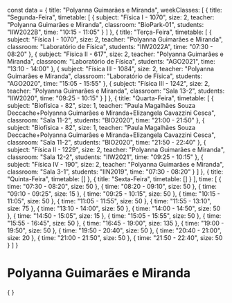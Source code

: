 const data = {
  title: "Polyanna Guimarães e Miranda",
  weekClasses: [
    {
      title: "Segunda-Feira",
      timetable: [
        {
          subject: "Física I - 1070",
          size: 2,
          teacher: "Polyanna Guimarães e Miranda",
          classroom: "BioPark-01",
          students: "IIW2022B",
          time: "10:15 - 11:05"
        }
      ]
    },
    {
      title: "Terça-Feira",
      timetable: [
        {
          subject: "Física I - 1070",
          size: 2,
          teacher: "Polyanna Guimarães e Miranda",
          classroom: "Laboratório de Física",
          students: "IIW2022A",
          time: "07:30 - 08:20"
        },
        {
          subject: "Física II - 617",
          size: 2,
          teacher: "Polyanna Guimarães e Miranda",
          classroom: "Laboratório de Física",
          students: "AGO2021",
          time: "13:10 - 14:00"
        },
        {
          subject: "Física III - 1084",
          size: 2,
          teacher: "Polyanna Guimarães e Miranda",
          classroom: "Laboratório de Física",
          students: "AGO2020",
          time: "15:05 - 15:55"
        },
        {
          subject: "Física III - 1242",
          size: 2,
          teacher: "Polyanna Guimarães e Miranda",
          classroom: "Sala 13-2",
          students: "IIW2020",
          time: "09:25 - 10:15"
        }
      ]
    },
    {
      title: "Quarta-Feira",
      timetable: [
        {
          subject: "Biofísica - 82",
          size: 1,
          teacher: "Paula Magalhães Souza Deccache+Polyanna Guimarães e Miranda+Elizangela Cavazzini Cesca",
          classroom: "Sala 11-2",
          students: "BIO2020",
          time: "21:00 - 21:50"
        },
        {
          subject: "Biofísica - 82",
          size: 1,
          teacher: "Paula Magalhães Souza Deccache+Polyanna Guimarães e Miranda+Elizangela Cavazzini Cesca",
          classroom: "Sala 11-2",
          students: "BIO2020",
          time: "21:50 - 22:40"
        },
        {
          subject: "Física II - 1229",
          size: 2,
          teacher: "Polyanna Guimarães e Miranda",
          classroom: "Sala 12-2",
          students: "IIW2021",
          time: "09:25 - 10:15"
        },
        {
          subject: "Física IV - 190",
          size: 2,
          teacher: "Polyanna Guimarães e Miranda",
          classroom: "Sala 3-1",
          students: "IIN2019",
          time: "07:30 - 08:20"
        }
      ]
    },
    {
      title: "Quinta-Feira",
      timetable: []
    },
    {
      title: "Sexta-Feira",
      timetable: []
    }
  ],
  time: [
    {
      time: "07:30 - 08:20",
      size: 50
    },
    {
      time: "08:20 - 09:10",
      size: 50
    },
    {
      time: "09:10 - 09:25",
      size: 15
    },
    {
      time: "09:25 - 10:15",
      size: 50
    },
    {
      time: "10:15 - 11:05",
      size: 50
    },
    {
      time: "11:05 - 11:55",
      size: 50
    },
    {
      time: "11:55 - 13:10",
      size: 75
    },
    {
      time: "13:10 - 14:00",
      size: 50
    },
    {
      time: "14:00 - 14:50",
      size: 50
    },
    {
      time: "14:50 - 15:05",
      size: 15
    },
    {
      time: "15:05 - 15:55",
      size: 50
    },
    {
      time: "15:55 - 16:45",
      size: 50
    },
    {
      time: "16:45 - 19:00",
      size: 135
    },
    {
      time: "19:00 - 19:50",
      size: 50
    },
    {
      time: "19:50 - 20:40",
      size: 50
    },
    {
      time: "20:40 - 21:00",
      size: 20
    },
    {
      time: "21:00 - 21:50",
      size: 50
    },
    {
      time: "21:50 - 22:40",
      size: 50
    }
  ]
}

# Polyanna Guimarães e Miranda

<div>
    {
        <Grid
            title={data.title} 
            weekClasses={data.weekClasses} 
            time={data.time}
        />
    }
</div>